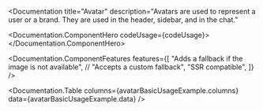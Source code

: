 

<Documentation 
  title="Avatar" 
  description="Avatars are used to represent a user or a brand. They are used in the header, sidebar, and in the chat."
>
  <Documentation.ComponentHero codeUsage={codeUsage}>
    <AvatarExample />
  </Documentation.ComponentHero>
  
  <Documentation.ComponentFeatures 
    features={[
      "Adds a fallback if the image is not available",
      // "Accepts a custom fallback",
      "SSR compatible",
    ]} 
  /> 

  <Documentation.Table 
    columns={avatarBasicUsageExample.columns} 
    data={avatarBasicUsageExample.data} 
  />
</Documentation>

